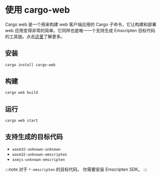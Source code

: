 # 使用 cargo-web

Cargo web 是一个用来构建 web 客户端应用的 Cargo 子命令，它让构建和部署 web 应用变得非常的简单。它同样也是唯一一个支持生成 Emscripten 目标代码的工具链。点击[这里](https://github.com/koute/cargo-web)了解更多。

## 安装

```bash
cargo install cargo-web
```

## 构建

```bash
cargo web build
```

## 运行

```bash
cargo web start
```

## 支持生成的目标代码

- `wasm32-unknown-unknown`
- `wasm32-unknown-emscripten`
- `asmjs-unknown-emscripten`

:::note
对于 `*-emscripten` 的目标代码， 你需要安装 Emscripten SDK。
:::
